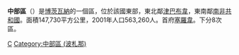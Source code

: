 {{Infobox district
<!-- See Template:Infobox settlement for additional fields and descriptions -->
| name                    = 中部區
| native_name             = 
| native_name_lang        = tsn<!-- ISO 639-2 code e.g. "tsn" for Tswana language -->
| type                    = [[波札那行政區劃|區]]
| image_skyline           = 
| image_alt               = 
| image_caption           = 
| nickname                = 
| motto                   = 
| image_map               = Central District, Botswana.svg
| map_alt                 = 
| map_caption             = 中部區於波札那位置圖
| mapsize                 = frameless
| latd  = 22|latm  = 00|lats  = |latNS  = S
| longd = 26|longm = 00|longs = |longEW = E
| coordinates_type        = region:BW_type:adm1st_source:GNS-enwiki
| coordinates_display     = inline,title
| coordinates_footnotes   = 
| subdivision_type        = [[世界地理索引|國家]]
| subdivision_name        = {{flag|Botswana}}
| established_title       = 
| established_date        = 
| founder                 = 
| named_for               = 
| seat_type               = 首府
| seat                    = [[塞羅韋|塞羅韋]]
| government_footnotes    = 
| leader_party            = 
| leader_title            = 
| leader_name             = 
| area_footnotes          = 
| area_total_km2          = 147730
| area_note               = 
| elevation_footnotes     = 
| elevation_m             = 
| population_footnotes    = 
| population_total        = 563260
| population_as_of        = 2001人口普查
| population_density_km2  = auto
| population_demonym      = 
| population_note         = 
| timezone1               = [[中非時間|中非時間]]
| utc_offset1             = +2
| postal_code_type        = 
| postal_code             = 
| area_code_type          = 
| area_code               = 
| website                 = 
| footnotes               = 
}}
'''中部區'''（{{lang-en|Central District}}）是[[博茨瓦納|博茨瓦納]]的一個區，位於該國東部，東北鄰[[津巴布韋|津巴布韋]]，東南鄰[[南非共和國|南非共和國]]。面積147,730平方公里，2001年人口563,260人。首府[[塞羅韋|塞羅韋]]。下分8次區。

{{波札那行政區劃}}

[[Category:博茨瓦納行政區劃|C]]
[[Category:中部區_(波札那)|Category:中部區 (波札那)]]